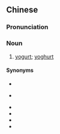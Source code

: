 ==Chinese==
{{zh-forms}}

===Pronunciation===
{{zh-pron
|m=suānníng酪
|cat=n
}}

===Noun===
{{zh-noun}}

# [[yogurt]]; [[yoghurt]]

====Synonyms====
* {{zh-l|發酵乳|tr=fājiàorǔ, fāxiàorǔ}}
* {{qualifier|Hong Kong|Macau}} {{zh-l|乳酪}}
* {{zh-l|酸奶}}
* {{zh-l|酸牛奶}}
* {{zh-l|優格}}
* {{zh-l|優酪乳|tr=yōulàorǔ, yōuluòrǔ}}